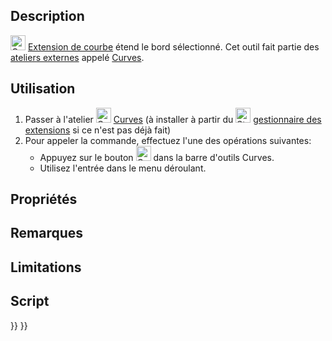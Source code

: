 <languages/>

<div class="mw-translate-fuzzy">
{{Docnav/fr
|[[Curves_EditableSpline/fr|Modifier B-spline]]
|[[Curves_JoinCurve/fr|Relier courbes]]
|[[Curves_Workbench/fr|Atelier Curves]]
|IconL=Curves_EditableSpline.svg
|IconR=Curves_JoinCurve.svg
|IconC=Curves_workbench_icon.svg
}}
</div>

{{GuiCommand/fr
|Name=Curves ExtendCurve
|Name/fr=Curves Extension de courbe
|MenuLocation=Curves → Extend Curve
|Workbenches=[[Curves_Workbench/fr|Curves]]
}}

==Description==

[[Image:Curves_ExtendCurve.svg|24px]] [[Curves_ExtendCurve/fr|Extension de courbe]] étend le bord sélectionné. Cet outil fait partie des [[External_workbenches/fr|ateliers externes]] appelé [[Curves_Workbench/fr|Curves]].

<span id="Usage"></span>
==Utilisation==

# Passer à l'atelier [[Image:Curves_workbench_icon.svg|24px]] [[Curves_Workbench/fr|Curves]] (à installer à partir du [[Image:Std_AddonMgr.svg|24px]] [[Std_AddonMgr/fr|gestionnaire des extensions]] si ce n'est pas déjà fait)
# Pour appeler la commande, effectuez l'une des opérations suivantes:
#* Appuyez sur le bouton [[Image:Curves_ExtendCurve.svg|24px]] dans la barre d'outils Curves.
#* Utilisez l'entrée {{MenuCommand|Curves → Extend Curve}} dans le menu déroulant.

<span id="Properties"></span>
==Propriétés==


<span id="Notes"></span>
==Remarques==


==Limitations==


<span id="Scripting"></span>
==Script==


<div class="mw-translate-fuzzy">
{{Docnav/fr
|[[Curves_EditableSpline/fr|Modifier B-spline]]
|[[Curves_JoinCurve/fr|Relier courbes]]
|[[Curves_Workbench/fr|Atelier Curves]]
|IconL=Curves_EditableSpline.svg
|IconR=Curves_JoinCurve.svg
|IconC=Curves_workbench_icon.svg
}}
</div>

{{Curves Tools navi{{#translation:}}}}
{{Userdocnavi{{#translation:}}}}